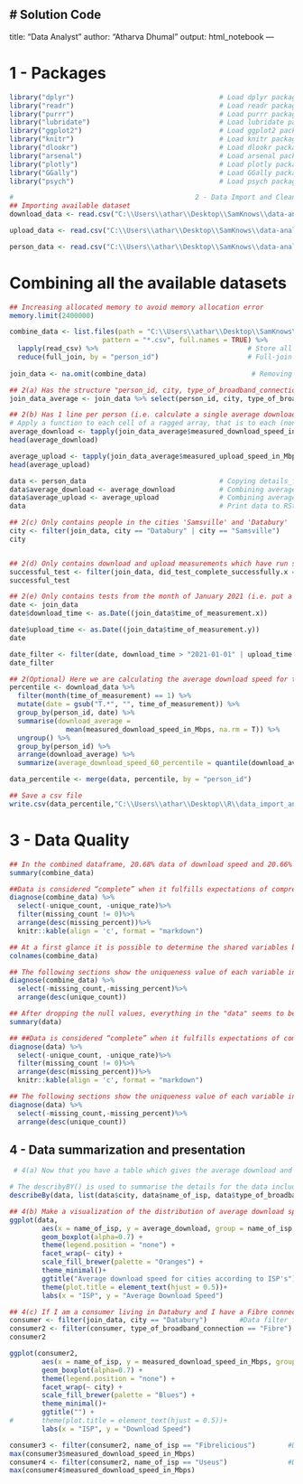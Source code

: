 #                                                 Solution Code
---
title: "Data Analyst"
author: "Atharva Dhumal"
output: html_notebook
---

#                                                 1 - Packages
```{r, warning=FALSE,error=FALSE}
library("dplyr")                                    # Load dplyr package
library("readr")                                    # Load readr package
library("purrr")                                    # Load purrr package
library("lubridate")                                # Load lubridate package
library("ggplot2")                                  # Load ggplot2 package
library("knitr")                                    # Load knitr package
library("dlookr")                                   # Load dlookr package
library("arsenal")                                  # Load arsenal package
library("plotly")                                   # Load plotly package
library("GGally")                                   # Load GGally package
library("psych")                                    # Load psych package
```

```{r, warning=FALSE,error=FALSE}
#                                             2 - Data Import and Cleaning
## Importing available dataset
download_data <- read.csv("C:\\Users\\athar\\Desktop\\SamKnows\\data-analyst-test-master\\data-analyst-test-master\\data\\download_speed_measurements.csv", header=TRUE, stringsAsFactors=FALSE)

upload_data <- read.csv("C:\\Users\\athar\\Desktop\\SamKnows\\data-analyst-test-master\\data-analyst-test-master\\data\\upload_speed_measurements.csv", header=TRUE, stringsAsFactors=FALSE)

person_data <- read.csv("C:\\Users\\athar\\Desktop\\SamKnows\\data-analyst-test-master\\data-analyst-test-master\\data\\details_for_each_person.csv", header=TRUE, stringsAsFactors=FALSE)
```

#                                             Combining all the available datasets
```{r, warning=FALSE,error=FALSE}
## Increasing allocated memory to avoid memory allocation error
memory.limit(2400000)

combine_data <- list.files(path = "C:\\Users\\athar\\Desktop\\SamKnows\\data-analyst-test-master\\data-analyst-test-master\\data", ## Identify all CSV files
                       pattern = "*.csv", full.names = TRUE) %>% 
  lapply(read_csv) %>%                                     # Store all files in list
  reduce(full_join, by = "person_id")                      # Full-join data sets into one data set
  
join_data <- na.omit(combine_data)                          # Removing null values (False values omitted too from                                                                               did_test_complete_successfully)
```

```{r, warning=FALSE,error=FALSE}
## 2(a) Has the structure "person_id, city, type_of_broadband_connection, name_of_isp, average_download_speed, average_upload_speed"
join_data_average <- join_data %>% select(person_id, city, type_of_broadband_connection, name_of_isp, measured_download_speed_in_Mbps, measured_upload_speed_in_Mbps)

## 2(b) Has 1 line per person (i.e. calculate a single average download and upload speed for each person)
# Apply a function to each cell of a ragged array, that is to each (non-empty) group of values given by a unique combination of the levels of certain factors
average_download <- tapply(join_data_average$measured_download_speed_in_Mbps, join_data_average$person_id, mean)
head(average_download)

average_upload <- tapply(join_data_average$measured_upload_speed_in_Mbps, join_data_average$person_id, mean)
head(average_upload)

data <- person_data                                 # Copying details_for_each_person data to a new variable
data$average_download <- average_download           # Combining average_download data with the structure
data$average_upload <- average_upload               # Combining average_upload data with the structure
data                                                # Print data to RStudio console
```

```{r, warning=FALSE,error=FALSE}
## 2(c) Only contains people in the cities 'Samsville' and 'Databury'
city <- filter(join_data, city == "Databury" | city == "Samsville")        # Data filter for cities
city                                                                       # Print data to RStudio console


## 2(d) Only contains download and upload measurements which have run successfully (i.e. put a filter on did_test_complete_successfully)
successful_test <- filter(join_data, did_test_complete_successfully.x == "TRUE" | did_test_complete_successfully.y == "TRUE")                                                                                # Data filter for Test
successful_test                                                            # Print data to RStudio console
```

```{r, warning=FALSE,error=FALSE}
## 2(e) Only contains tests from the month of January 2021 (i.e. put a filter on time_of_measurement).
date <- join_data
date$download_time <- as.Date((join_data$time_of_measurement.x))

date$upload_time <- as.Date((join_data$time_of_measurement.y))
date

date_filter <- filter(date, download_time > "2021-01-01" | upload_time > "2021-01-01")    #Data filter for date
date_filter                                                                               # Print data to RStudio console
```

```{r, warning=FALSE,error=FALSE}
## 2(Optional) Here we are calculating the average download speed for the 60% of days, i.e. taking mean value for the 60% of days instead of total number of days. That is why we can see the difference between average download speed and the newly created percentile for the average download speed.
percentile <- download_data %>% 
  filter(month(time_of_measurement) == 1) %>% 
  mutate(date = gsub("T.*", "", time_of_measurement)) %>%                  # Create a new variable from a data set
  group_by(person_id, date) %>% 
  summarise(download_average = 
              mean(measured_download_speed_in_Mbps, na.rm = T)) %>% 
  ungroup() %>% 
  group_by(person_id) %>% 
  arrange(download_average) %>% 
  summarize(average_download_speed_60_percentile = quantile(download_average, 0.6))

data_percentile <- merge(data, percentile, by = "person_id")               # Combining the data with the structured dataset

## Save a csv file
write.csv(data_percentile,"C:\\Users\\athar\\Desktop\\R\\data_import_and_cleaning.csv", row.names = FALSE)
```


#                                                               3 - Data Quality
```{r, warning=FALSE,error=FALSE}
## In the combined dataframe, 20.68% data of download speed and 20.66% data of upload speed have null values
summary(combine_data)

##Data is considered “complete” when it fulfills expectations of comprehensiveness. We analyze the missing values in the dataset.
diagnose(combine_data) %>%
  select(-unique_count, -unique_rate)%>%
  filter(missing_count != 0)%>%
  arrange(desc(missing_percent))%>% 
  knitr::kable(align = 'c', format = "markdown")

## At a first glance it is possible to determine the shared variables between datasets. In particular, person_id is the same field used in all three datasets.
colnames(combine_data)

## The following sections show the uniqueness value of each variable in the dataset.
diagnose(combine_data) %>%
  select(-missing_count,-missing_percent)%>%
  arrange(desc(unique_count))

## After dropping the null values, everything in the "data" seems to be alright with the type of data of the variables, minimum values, maximum values, format, and there are no outliers. Therefore, we assume the accuracy of the datasets given is high.
summary(data)

## ##Data is considered “complete” when it fulfills expectations of comprehensiveness. We analyze the missing values in the dataset.
diagnose(data) %>%
  select(-unique_count, -unique_rate)%>%
  filter(missing_count != 0)%>%
  arrange(desc(missing_percent))%>% 
  knitr::kable(align = 'c', format = "markdown")

## The following sections show the uniqueness value of each variable in the dataset.
diagnose(data) %>%
  select(-missing_count,-missing_percent)%>%
  arrange(desc(unique_count))
```

##                                                4 - Data summarization and presentation
```{r, warning=FALSE,error=FALSE}
 # 4(a) Now that you have a table which gives the average download and upload speed for each person, make a couple of summary tables which illustrate the differences in download and upload speed between ISPs for each connection type.

# The describyBY() is used to summarise the details for the data included of number of observations, mean, median, trimmed means, minimum, maximum, range, skew, kurtosis, and standard error of the mean for grouped data. These table show the differences between different cities, ISP's, and type of broadband connection for the download and upload speed.
describeBy(data, list(data$city, data$name_of_isp, data$type_of_broadband_connection))

## 4(b) Make a visualization of the distribution of average download speeds by ISP by city by connection type, which is designed so that a technically aware stakeholder can read the graph and see the differences between ISP for each package in each city.
ggplot(data, 
        aes(x = name_of_isp, y = average_download, group = name_of_isp, fill = name_of_isp)) + 
        geom_boxplot(alpha=0.7) + 
        theme(legend.position = "none") + 
        facet_wrap(~ city) + 
        scale_fill_brewer(palette = "Oranges") +
        theme_minimal()+
        ggtitle("Average download speed for cities according to ISP's") +
        theme(plot.title = element_text(hjust = 0.5))+
        labs(x = "ISP", y = "Average Download Speed")

## 4(c) If I am a consumer living in Databury and I have a Fibre connection, am I going to get a better/worse speed from Fibrelicious or from Useus? If so, how much better/worse?
consumer <- filter(join_data, city == "Databury")        #Data filter for cities
consumer2 <- filter(consumer, type_of_broadband_connection == "Fibre")        #Data filter for broadband connecion
consumer2                                                                     # Print data to RStudio console

ggplot(consumer2, 
        aes(x = name_of_isp, y = measured_download_speed_in_Mbps, group = name_of_isp, fill = name_of_isp)) + 
        geom_boxplot(alpha=0.7) + 
        theme(legend.position = "none") + 
        facet_wrap(~ city) + 
        scale_fill_brewer(palette = "Blues") +
        theme_minimal()+
        ggtitle("") +
#       theme(plot.title = element_text(hjust = 0.5))+
        labs(x = "ISP", y = "Download Speed")

consumer3 <- filter(consumer2, name_of_isp == "Fibrelicious")        #Data filter for name of isp
max(consumer3$measured_download_speed_in_Mbps)
consumer4 <- filter(consumer2, name_of_isp == "Useus")               #Data filter for name of isp
max(consumer4$measured_download_speed_in_Mbps)
```
